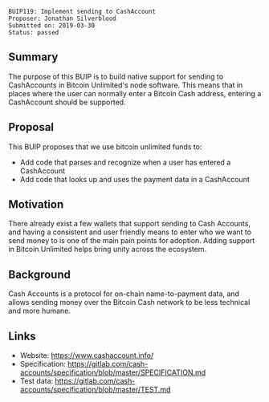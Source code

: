 <pre>
BUIP119: Implement sending to CashAccount
Proposer: Jonathan Silverblood
Submitted on: 2019-03-30
Status: passed
</pre>

==Summary==
The purpose of this BUIP is to build native support for sending to CashAccounts in Bitcoin Unlimited's node software. This means that in places where the user can normally enter a Bitcoin Cash address, entering a CashAccount should be supported.

==Proposal==
This BUIP proposes that we use bitcoin unlimited funds to:
* Add code that parses and recognize when a user has entered a CashAccount
* Add code that looks up and uses the payment data in a CashAccount

==Motivation==
There already exist a few wallets that support sending to Cash Accounts, and having a consistent and user friendly means to enter who we want to send money to is one of the main pain points for adoption. Adding support in Bitcoin Unlimited helps bring unity across the ecosystem.

==Background==
Cash Accounts is a protocol for on-chain name-to-payment data, and allows sending money over the Bitcoin Cash network to be less technical and more humane.

==Links==
* Website: https://www.cashaccount.info/
* Specification: https://gitlab.com/cash-accounts/specification/blob/master/SPECIFICATION.md
* Test data: https://gitlab.com/cash-accounts/specification/blob/master/TEST.md
